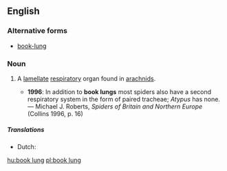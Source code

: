 ==English==
{{wikipedia}}

===Alternative forms===
* [[book-lung]]

===Noun===
{{en-noun|head=[[book]] [[lung]]}}

# {{label|en|arachnology}} A [[lamellate]] [[respiratory]] organ found in [[arachnids]].
#* '''1996''': In addition to '''book lungs''' most spiders also have a second respiratory system in the form of paired tracheae; ''Atypus'' has none. — Michael J. Roberts, ''Spiders of Britain and Northern Europe'' (Collins 1996, p. 16)

=====Translations=====
{{trans-top|A lamellate respiratory organ found in arachnids}}
* Dutch: {{t+|nl|boeklong|f|m}}
{{trans-mid}}
{{trans-bottom}}

[[hu:book lung]]
[[pl:book lung]]